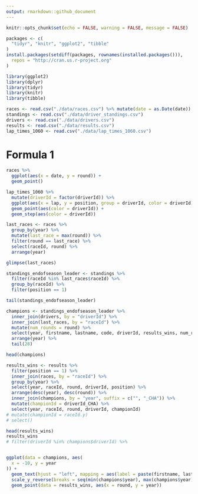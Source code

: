 ```yaml
---
output: rmarkdown::github_document
---
```


```r
knitr::opts_chunk$set(echo = FALSE, warning = FALSE, message = FALSE)

packages <- c(
  "tidyr", "knitr", "ggplot2", "tibble"
)
install.packages(setdiff(packages, rownames(installed.packages())),
  repos = "http://cran.us.r-project.org"
)

library(ggplot2)
library(dplyr)
library(tidyr)
library(knitr)
library(tibble)
```

```r

races <- read.csv("./data/races.csv") %>% mutate(date = as.Date(date))
standings <- read.csv("./data/driver_standings.csv")
drivers <- read.csv("./data/drivers.csv")
results <- read.csv("./data/results.csv")
lap_times_1060 <- read.csv("./data/lap_times_1060.csv")
```

# Formula 1

```r
races %>%
  ggplot(aes(x = date, y = round)) +
  geom_point()
```

```r
lap_times_1060 %>%
  mutate(driverId = factor(driverId)) %>%
  ggplot(aes(x = lap, y = position, group = driverId, color = driverId)) +
  geom_point(aes(color = driverId)) +
  geom_step(aes(color = driverId))
```

```r

last_races <- races %>%
  group_by(year) %>%
  mutate(last_race = max(round)) %>%
  filter(round == last_race) %>%
  select(raceId, round) %>%
  arrange(year)

glimpse(last_races)

standings_endofseason_leader <- standings %>%
  filter(raceId %in% last_races$raceId) %>%
  group_by(raceId) %>%
  filter(position == 1)

tail(standings_endofseason_leader)

champions <- standings_endofseason_leader %>%
  inner_join(drivers, by = "driverId") %>%
  inner_join(last_races, by = "raceId") %>%
  mutate(num_rounds = round) %>%
  select(year, firstname, lastname, code, driverId, results_wins, num_rounds) %>%
  arrange(year) %>%
  tail(28)

head(champions)

results_wins <- results %>%
  filter(position == 1) %>%
  inner_join(races, by = "raceId") %>%
  group_by(year) %>%
  select(year, raceId, round, driverId, position) %>%
  arrange(desc(year), desc(round)) %>%
  inner_join(champions, by = "year", suffix = c("", "_CHA")) %>%
  mutate(championId = driverId_CHA) %>%
  select(year, raceId, round, driverId, championId)
# mutate(championId = raceId.y)
# select()

head(results_wins)
results_wins
# filter(driverId %in% champions$driverId) %>%


ggplot(data = champions, aes(
  x = -10, y = year
)) +
  geom_text(hjust = "left", mapping = aes(label = paste(firstname, lastname))) +
  scale_y_reverse(breaks = seq(min(champions$year), max(champions$year))) +
  geom_point(data = results_wins, aes(x = round, y = year))
```
